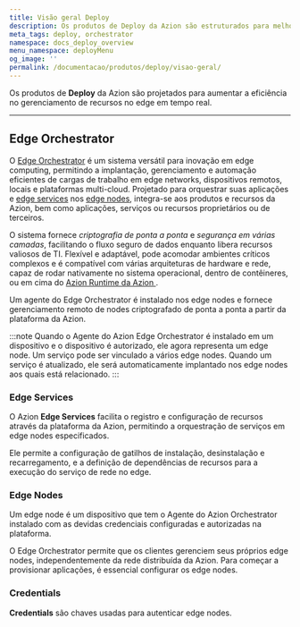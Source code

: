 ```yaml
---
title: Visão geral Deploy
description: Os produtos de Deploy da Azion são estruturados para melhorar a eficiência no gerenciamento de recursos no edge em tempo real.
meta_tags: deploy, orchestrator
namespace: docs_deploy_overview
menu_namespace: deployMenu
og_image: ''
permalink: /documentacao/produtos/deploy/visao-geral/
---
```



Os produtos de **Deploy** da Azion são projetados para aumentar a eficiência no gerenciamento de recursos no edge em tempo real.

---

## Edge Orchestrator

O [Edge Orchestrator](/pt-br/documentacao/produtos/deploy/edge-orchestrator/) é um sistema versátil para inovação em edge computing, permitindo a implantação, gerenciamento e automação eficientes de cargas de trabalho em edge networks, dispositivos remotos, locais e plataformas multi-cloud. Projetado para orquestrar suas aplicações e [edge services](/pt-br/documentacao/produtos/deploy/edge-orchestrator/edge-services/) nos [edge nodes](/pt-br/documentacao/produtos/deploy/edge-orchestrator/edge-node/), integra-se aos produtos e recursos da Azion, bem como aplicações, serviços ou recursos proprietários ou de terceiros.

O sistema fornece *criptografia de ponta a ponta* e *segurança em várias camadas*, facilitando o fluxo seguro de dados enquanto libera recursos valiosos de TI. Flexível e adaptável, pode acomodar ambientes críticos complexos e é compatível com várias arquiteturas de hardware e rede, capaz de rodar nativamente no sistema operacional, dentro de contêineres, ou em cima do [Azion Runtime da Azion ](/pt-br/documentacao/runtime/visao-geral/).

Um agente do Edge Orchestrator é instalado nos edge nodes e fornece gerenciamento remoto de nodes criptografado de ponta a ponta a partir da plataforma da Azion.

:::note 
Quando o Agente do Azion Edge Orchestrator é instalado em um dispositivo e o dispositivo é autorizado, ele agora representa um edge node. Um serviço pode ser vinculado a vários edge nodes. Quando um serviço é atualizado, ele será automaticamente implantado nos edge nodes aos quais está relacionado.
:::

<LinkButton link="/pt-br/documentacao/produtos/deploy/edge-orchestrator/" label="saiba mais sobre o edge orchestrator" outlined target="_blank" />
<LinkButton link="/pt-br/documentacao/produtos/guias/deploy/instalar-orchestrator-agent/" label="consulte o guia de instalação do edge orchestrator agent" outlined target="_blank" />

### Edge Services

O Azion **Edge Services** facilita o registro e configuração de recursos através da plataforma da Azion, permitindo a orquestração de serviços em edge nodes especificados.

Ele permite a configuração de gatilhos de instalação, desinstalação e recarregamento, e a definição de dependências de recursos para a execução do serviço de rede no edge.

<LinkButton link="/pt-br/documentacao/produtos/deploy/edge-orchestrator/edge-services/" label="saiba mais sobre edge services" outlined target="_blank" />
<LinkButton link="/pt-br/documentacao/produtos/guias/deploy/criar-edge-service/" label="consulte o guia para criar um edge service" outlined target="_blank" />

### Edge Nodes

Um edge node é um dispositivo que tem o Agente do Azion Orchestrator instalado com as devidas credenciais configuradas e autorizadas na plataforma.

O Edge Orchestrator permite que os clientes gerenciem seus próprios edge nodes, independentemente da rede distribuída da Azion. Para começar a provisionar aplicações, é essencial configurar os edge nodes.

<LinkButton link="/pt-br/documentacao/produtos/deploy/edge-orchestrator/edge-node/" label="saiba mais sobre edge nodes" outlined target="_blank" />
<LinkButton link="/pt-br/documentacao/produtos/guias/deploy/autorizar-edge-node/" label="consulte o guia para autorizar um edge node" outlined target="_blank" />

### Credentials

**Credentials** são chaves usadas para autenticar edge nodes.

<LinkButton link="/pt-br/documentacao/produtos/deploy/credenciais/" label="saiba mais sobre as credenciais" outlined target="_target=_blank" />
<LinkButton link="/pt-br/documentacao/produtos/guias/deploy/gerar-credentials/" label="consulte o guia de criação de credenciais" outlined target="_blank" />
